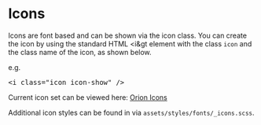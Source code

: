 
<style>{`
.sb-icons {
  // display: flex;
}

.sb-icon {
  display: inline-flex;
  flex-direction: column;
  align-items: center;
  justify-content: center;
  border: 1px solid #777;
  margin: 5px;
  border-radius: 5px;
  width: 220px;
  height: 100px;
}

.sb-icon > i {
  margin-top: 10px;
  font-size: 32px;
  line-height: 32px;
  width: 32px;
  height: 32px;
}
`}</style>

<Meta title="Foundation/Icons" />

# Icons
Icons are font based and can be shown via the icon class.
You can create the icon by using the standard HTML &lt;i&gt element with the class `icon` and the class name of the icon, as shown below.

e.g.

<pre>&lt;i class="icon icon-show" /&gt;</pre>

<p>Current icon set can be viewed here: <a href="https://rancher.github.io/icons/" target="_blank">Orion Icons</a></p>

<p>Additional icon styles can be found in via <code>assets/styles/fonts/_icons.scss</code>.</p>
